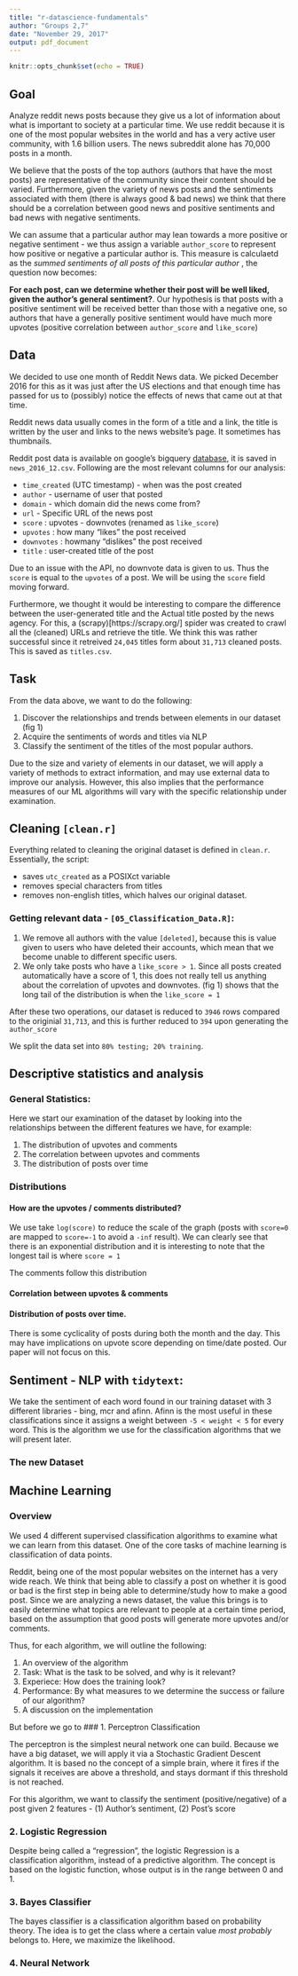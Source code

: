 ---
title: "r-datascience-fundamentals"
author: "Groups 2,7"
date: "November 29, 2017"
output: pdf_document
---

```{r setup, include=FALSE}
knitr::opts_chunk$set(echo = TRUE)
```
\newpage

## Goal

Analyze reddit news posts because they give us a lot of information about what is important to society at a particular time. We use reddit because it is one of the most popular websites in the world and has a very active user community, with 1.6 billion users. The news subreddit alone has 70,000 posts in a month.

We believe that the posts of the top authors (authors that have the most posts) are representative of the community since their content should be varied. Furthermore, given the variety of news posts and the sentiments associated with them (there is always good & bad news) we think that there should be a correlation between good news and positive sentiments and bad news with negative sentiments.

We can assume that a particular author may lean towards a more positive or negative sentiment - we thus assign a variable `author_score` to represent how positive or negative a particular author is. This measure is calculaetd as the *summed sentiments of all posts of this particular author* , the question now becomes:

**For each post, can we determine whether their post will be well liked, given the author's general sentiment?**. Our hypothesis is that posts with a positive sentiment will be received better than those with a negative one, so authors that have a generally positive sentiment would have much more upvotes (positive correlation between `author_score` and `like_score`)

## Data

We decided to use one month of Reddit News data. We picked December 2016 for this as it was just after the US elections and that enough time has passed for us to (possibly) notice the effects of news that came out at that time.

Reddit news data usually comes in the form of a title and a link, the title is written by the user and links to the news website's page. It sometimes has thumbnails.

Reddit post data is available on google's bigquery [database](https://bigquery.cloud.google.com/dataset/fh-bigquery:reddit_posts), it is saved in `news_2016_12.csv`. Following are the most relevant columns for our analysis:

* `time_created` (UTC timestamp) - when was the post created
* `author` - username of user that posted
* `domain` - which domain did the news come from?
* `url` - Specific URL of the news post
* `score` : upvotes - downvotes (renamed as `like_score`)
* `upvotes` : how many "likes" the post received
* `downvotes` : howmany "dislikes" the post received
* `title` : user-created title of the post

Due to an issue with the API, no downvote data is given to us. Thus the `score` is equal to the `upvotes` of a post. We will be using the `score` field moving forward.

Furthermore, we thought it would be interesting to compare the difference between the user-generated title and the Actual title posted by the news agency. For this, a (scrapy)[https://scrapy.org/] spider was created to crawl all the (cleaned) URLs and retrieve the title. We think this was rather successful since it retreived `24,045` titles form about `31,713` cleaned posts. This is saved as `titles.csv`.

## Task

From the data above, we want to do the following:

1. Discover the relationships and trends between elements in our dataset (fig 1)
2. Acquire the sentiments of words and titles via NLP
3. Classify the sentiment of the titles of the most popular authors.

Due to the size and variety of elements in our dataset, we will apply a variety of methods to extract information, and may use external data to improve our analysis. However, this also implies that the performance measures of our ML algorithms will vary with the specific relationship under examination.

## Cleaning `[clean.r]`

Everything related to cleaning the original dataset is defined in `clean.r`. Essentially, the script:

* saves `utc_created` as a POSIXct variable
* removes special characters from titles
* removes non-english titles, which halves our original dataset.

### Getting relevant data - `[05_Classification_Data.R]`:
1. We remove all authors with the value `[deleted]`, because this is value given to users who have deleted their accounts, which mean that we become unable to different specific users.
2. We only take posts who have a `like_score > 1`. Since all posts created automatically have a score of 1, this does not really tell us anything about the correlation of upvotes and downvotes. (fig 1) shows that the long tail of the distribution is when the `like_score = 1`

After these two operations, our dataset is reduced to `3946` rows compared to the originial `31,713`, and this is further reduced to `394` upon generating the `author_score`

We split the data set into `80% testing; 20% training`.

## Descriptive statistics and analysis
<!-- further clarify -->
### General Statistics:

Here we start our examination of the dataset by looking into the relationships between the different features we have, for example:

1. The distribution of upvotes and comments
2. The correlation between upvotes and comments
3. The distribution of posts over time

### Distributions

#### How are the upvotes / comments distributed?
We use take `log(score)` to reduce the scale of the graph (posts with `score=0` are mapped to `score=-1` to avoid a `-inf` result). We can clearly see that there is an exponential distribution and it is interesting to note that the longest tail is where `score = 1`

The comments follow this distribution

#### Correlation between upvotes & comments

#### Distribution of posts over time.

There is some cyclicality of posts during both the month and the day. This may have implications on upvote score depending on time/date posted. Our paper will not focus on this.

## Sentiment - NLP with `tidytext`:

We take the sentiment of each word found in our training dataset with 3 different libraries - bing, mcr and afinn. Afinn is the most useful in these classifications since it assigns a weight between `-5 < weight < 5` for every word. This is the algorithm we use for the classification algorithms that we will present later.

### The new Dataset

\newpage

## Machine Learning

### Overview
We used 4 different supervised classification algorithms to examine what we can learn from this dataset. One of the core tasks of machine learning is classification of data points.

Reddit, being one of the most popular websites on the internet has a very wide reach. We think that being able to classify a post on whether it is good or bad is the first step in being able to determine/study how to make a good post. Since we are analyzing a news dataset, the value this brings is to easily determine what topics are relevant to people at a certain time period, based on the assumption that good posts will generate more upvotes and/or comments.

Thus, for each algorithm, we will outline the following:

1. An overview of the algorithm
2. Task: What is the task to be solved, and why is it relevant?
3. Experiece: How does the training look?
4. Performance: By what measures to we determine the success or failure of our algorithm?
5. A discussion on the implementation

But before we go to
### 1. Perceptron Classification

The perceptron is the simplest neural network one can build. Because we have a big dataset, we will apply it via a Stochastic Gradient Descent algorithm. It is based no the concept of a simple brain, where it fires if the signals it receives are above a threshold, and stays dormant if this threshold is not reached.

For this algorithm, we want to classify the sentiment (positive/negative) of a post given 2 features - (1) Author's sentiment, (2) Post's score

### 2. Logistic Regression

Despite being called a "regression", the logistic Regression is a classification algorithm, instead of a predictive algorithm. The concept is based on the logistic function, whose output is in the range between 0 and 1.


### 3. Bayes Classifier

The bayes classifier is a classification algorithm based on probability theory. The idea is to get the class where a certain value *most probably* belongs to. Here, we maximize the likelihood.

### 4. Neural Network
